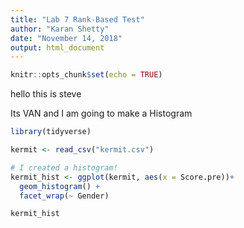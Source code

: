 ```yaml
---
title: "Lab 7 Rank-Based Test"
author: "Karan Shetty"
date: "November 14, 2018"
output: html_document
---
```


```r
knitr::opts_chunk$set(echo = TRUE)
```

hello this is steve


Its VAN and I am going to make a Histogram 
```r

library(tidyverse)

kermit <- read_csv("kermit.csv")

# I created a histogram!
kermit_hist <- ggplot(kermit, aes(x = Score.pre))+
  geom_histogram() +
  facet_wrap(~ Gender)

kermit_hist 
```



